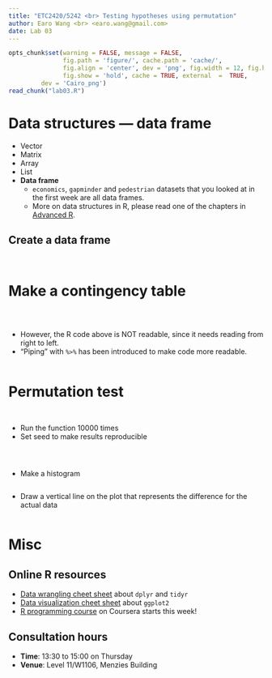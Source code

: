 ```yaml
---
title: "ETC2420/5242 <br> Testing hypotheses using permutation"
author: Earo Wang <br> <earo.wang@gmail.com>
date: Lab 03
---
```


```r
opts_chunk$set(warning = FALSE, message = FALSE, 
			   fig.path = 'figure/', cache.path = 'cache/', 
			   fig.align = 'center', dev = 'png', fig.width = 12, fig.height = 7, 
			   fig.show = 'hold', cache = TRUE, external  =  TRUE,
         dev = 'Cairo_png')
read_chunk("lab03.R")
```

# Data structures --- data frame

* Vector
* Matrix
* Array
* List
* **Data frame**
    + `economics`, `gapminder` and `pedestrian` datasets that you looked at in the
      first week are all data frames.
    * More on data structures in R, please read one of the chapters in [Advanced R](http://adv-r.had.co.nz/Data-structures.html).

## Create a data frame

```r
```

```r
```

# Make a contingency table

```r
```

<center>
```r
```
</center>

```r
```

* However, the R code above is NOT readable, since it needs reading from right to left.
* "Piping" with `%>%` has been introduced to make code more readable.

```r
```

# Permutation test

```r
```

```r
```

* Run the function 10000 times
* Set seed to make results reproducible

```r
```

```r
```

```r
```

* Make a histogram

```r
```

* Draw a vertical line on the plot that represents the difference for the actual data

```r
```

# Misc

## Online R resources

* [Data wrangling cheet sheet](https://www.rstudio.com/wp-content/uploads/2015/02/data-wrangling-cheatsheet.pdf)
  about `dplyr` and `tidyr`
* [Data visualization cheet sheet](https://www.rstudio.com/wp-content/uploads/2015/03/ggplot2-cheatsheet.pdf)
  about `ggplot2`
* [R programming course](https://www.coursera.org/learn/r-programming) on Coursera starts this week!

## Consultation hours

* **Time**: 13:30 to 15:00 on Thursday
* **Venue**: Level 11/W1106, Menzies Building

<meta name="copyright" content="LICENSE: CC BY-NC 3.0 US" />
